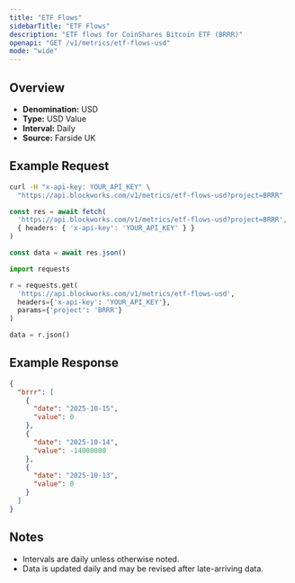 ```yaml
---
title: "ETF Flows"
sidebarTitle: "ETF Flows"
description: "ETF flows for CoinShares Bitcoin ETF (BRRR)"
openapi: "GET /v1/metrics/etf-flows-usd"
mode: "wide"
---
```


## Overview

- **Denomination:** USD
- **Type:** USD Value
- **Interval:** Daily
- **Source:** Farside UK

## Example Request

<CodeGroup>

```bash cURL
curl -H "x-api-key: YOUR_API_KEY" \
  "https://api.blockworks.com/v1/metrics/etf-flows-usd?project=BRRR"
```

```typescript TypeScript
const res = await fetch(
  'https://api.blockworks.com/v1/metrics/etf-flows-usd?project=BRRR',
  { headers: { 'x-api-key': 'YOUR_API_KEY' } }
)

const data = await res.json()
```

```python Python
import requests

r = requests.get(
  'https://api.blockworks.com/v1/metrics/etf-flows-usd',
  headers={'x-api-key': 'YOUR_API_KEY'},
  params={'project': 'BRRR'}
)

data = r.json()
```

</CodeGroup>

## Example Response

```json
{
  "brrr": [
    {
      "date": "2025-10-15",
      "value": 0
    },
    {
      "date": "2025-10-14",
      "value": -14000000
    },
    {
      "date": "2025-10-13",
      "value": 0
    }
  ]
}
```

## Notes
- Intervals are daily unless otherwise noted.
- Data is updated daily and may be revised after late-arriving data.
